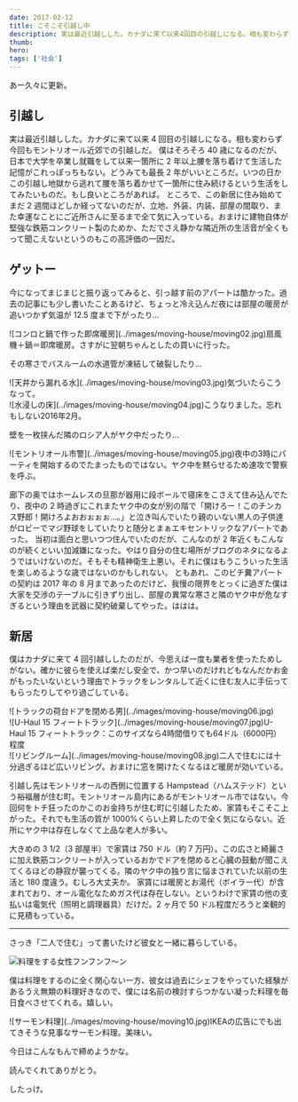 ```yaml
---
date: 2017-02-12
title: こそこそ引越し中
description: 実は最近引越しした。カナダに来て以来4回目の引越しになる。相も変わらず今回もモントリオール近郊での引越しだ。
thumb:
hero:
tags: ['社会']
---
```


あー久々に更新。

## 引越し

実は最近引越しした。カナダに来て以来 4 回目の引越しになる。相も変わらず今回もモントリオール近郊での引越しだ。
僕はそろそろ 40 歳になるのだが、日本で大学を卒業し就職をして以来一箇所に 2 年以上腰を落ち着けて生活した記憶がこれっぽっちもない。どうみても最長 2 年がいいところだ。いつの日かこの引越し地獄から逃れて腰を落ち着かせて一箇所に住み続けるという生活をしてみたいものだ。もし良いところがあれば。
ところで、この新居に住み始めてまだ 2 週間ほどしか経ってないのだが、立地、外装、内装、部屋の間取り、また幸運なことにご近所さんに至るまで全て気に入っている。おまけに建物自体が堅強な鉄筋コンクリート製のためか、ただでさえ静かな隣近所の生活音が全くもって聞こえないというのもこの高評価の一因だ。

## ゲットー

今になってまじまじと振り返ってみると、引っ越す前のアパートは酷かった。過去の記事にも少し書いたことあるけど、ちょっと冷え込んだ夜には部屋の暖房が追いつかず気温が 12.5 度まで下がったり…

<div>
  ![コンロと鍋で作った即席暖房](../images/moving-house/moving02.jpg)扇風機＋鍋＝即席暖房。さすがに翌朝ちゃんとしたの買いに行った。
</div>

その寒さでバスルームの水道管が凍結して破裂したり…

<div>
  ![天井から漏れる水](../images/moving-house/moving03.jpg)気づいたらこうなって。
</div>

<div>
  ![水浸しの床](../images/moving-house/moving04.jpg)こうなりました。忘れもしない2016年2月。
</div>

壁を一枚挟んだ隣のロシア人がヤク中だったり…

<div>
  ![モントリオール市警](../images/moving-house/moving05.jpg)夜中の3時にパーティを開始するのでたまったものではない。ヤク中を黙らせるため速攻で警察を呼ぶ。
</div>

廊下の奥ではホームレスの旦那が器用に段ボールで寝床をこさえて住み込んでたり、夜中の 2 時過ぎにこれまたヤク中の女が別の階で「開けろー！このチンカス野郎！開けろよおおぉぉぉ…。」と泣き叫んでいたり親のいない黒人の子供達がロビーでマジ野球をしていたりと随分とまぁエキセントリックなアパートであった。
当初は面白と思いつつ住んでいたのだが、こんなのが 2 年近くもこんなのが続くといい加減嫌になった。やはり自分の住む場所がブログのネタになるようではいけないのだ。そもそも精神衛生上悪い。それに僕はもうこういった生活を楽しめるような歳ではないのかもしれない。
ともあれ、このビチ糞アパートの契約は 2017 年の 8 月まであったのだけど、我慢の限界をとっくに過ぎた僕は大家を交渉のテーブルに引きずり出し、部屋の異常な寒さと隣のヤク中が危なすぎるという理由を武器に契約破棄してやった。ははは。

## 新居

僕はカナダに来て 4 回引越ししたのだが、今思えば一度も業者を使ったためしがない。確かに彼らを使えば楽だし安全で、かつ早いのだけれどもなんだかお金がもったいないという理由でトラックをレンタルして近くに住む友人に手伝ってもらったりしてやり過ごしている。

<div>![トラックの荷台ドアを閉める男](../images/moving-house/moving06.jpg)</div>

<div>
  ![U-Haul 15 フィートトラック](../images/moving-house/moving07.jpg)U-Haul 15
  フィートトラック：このサイズなら4時間借りても64ドル（6000円）程度
</div>

<div>
  ![リビングルーム](../images/moving-house/moving08.jpg)二人で住むには十分過ぎるほど広いリビング。おまけに窓を開けたくなるほど暖房が効いている。
</div>

引越し先はモントリオールの西側に位置する Hampstead（ハムステッド）という裕福層が住む町。モントリオール島内にあるがモントリオール市ではない。今回何をトチ狂ったのかこのお金持ちが住む町に引越したため、家賃もそこそこ上がった。それでも生活の質が 1000%くらい上昇したので全く気にならない。近所にヤク中は存在しなくて上品な老人が多い。

大きめの 3 1/2（3 部屋半）で家賃は 750 ドル（約 7 万円）。この広さと綺麗さに加え鉄筋コンクリートが入っているおかでドアを閉めると心臓の鼓動が聞こえてくるほどの静寂が襲ってくる。隣のヤク中の独り言に悩まされていた以前の生活と 180 度違う。むしろ大丈夫か。
家賃には暖房とお湯代（ボイラー代）が含まれており、オール電化なためガス代は存在しない。というわけで家賃の他の支払いは電気代（照明と調理器具）だけだ。2 ヶ月で 50 ドル程度だろうと楽観的に見積もっている。

---

さっき「二人で住む」って書いたけど彼女と一緒に暮らしている。

![料理をする女性](../images/moving-house/moving09.jpg)フンフンフ〜ン

僕は料理をするのに全く関心ない一方、彼女は過去にシェフをやっていた経験があるうえ無類の料理好きなので、僕には名前の検討すらつかない凝った料理を毎日食べさせてくれる。嬉しい。

<div>
  ![サーモン料理](../images/moving-house/moving10.jpg)IKEAの広告にでも出てきそうな見事なサーモン料理。美味い。
</div>

今日はこんなもんで締めようかな。

読んでくれてありがとう。

したっけ。
